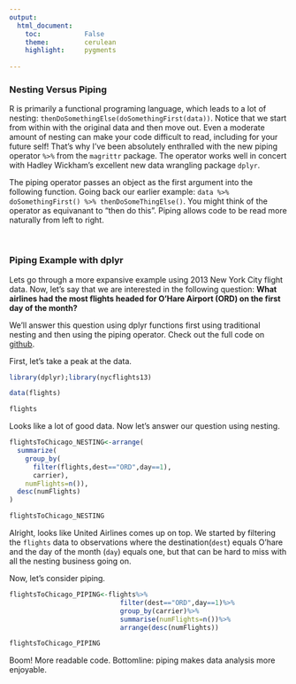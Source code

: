 ```yaml
---
output:
  html_document:
    toc:           False
    theme:         cerulean
    highlight:     pygments
   
---
```


### Nesting Versus Piping

R is primarily a functional programing language, which leads to a lot of nesting:   `thenDoSomethingElse(doSomethingFirst(data))`.   Notice that we start from within  with the original data and then move out.  Even a moderate amount of nesting can make your code difficult to read, including for your future self!  That’s why I've been absolutely enthralled with the new piping operator `%>%` from the  `magrittr` package.  The operator works well in concert with Hadley Wickham's excellent new data wrangling package  `dplyr`. 

The piping operator passes an object as the first argument into the following function.  Going back our earlier example: `data %>% doSomethingFirst() %>% thenDoSomeThingElse()`.  You might think of the operator as equivanant to "then do this".  Piping allows code to be read more naturally from left to right.

</br>

### Piping Example with dplyr

Lets go through a more expansive example using 2013 New York City flight data.   Now, let’s say that we are interested in the following question: **What airlines had the most flights headed for O’Hare Airport (ORD) on the first day of the month?**

We’ll answer this question using dplyr functions first using traditional nesting and then using the piping operator.  Check out the full code on [github](https://github.com/mannybernabe/pipingExample). 

First, let's take a peak at the data. 

```r

library(dplyr);library(nycflights13)

data(flights)

``` 

```r
flights


```

Looks like a lot of good data.  Now let's answer our question using nesting.

```r

flightsToChicago_NESTING<-arrange(
  summarize(
    group_by(
      filter(flights,dest=="ORD",day==1),
      carrier),
    numFlights=n()),
  desc(numFlights)
)

flightsToChicago_NESTING


```

Alright, looks like United Airlines comes up on top.  We started by filtering the  `flights` data to observations where the destination(`dest`) equals O'hare and the day of the month (`day`) equals one, but that can be hard to miss with all the nesting business going on.

Now, let's consider piping. 

```r


flightsToChicago_PIPING<-flights%>%
                            filter(dest=="ORD",day==1)%>%
                            group_by(carrier)%>%
                            summarise(numFlights=n())%>%
                            arrange(desc(numFlights))

flightsToChicago_PIPING


```

Boom! More readable code.  Bottomline: piping makes data analysis more enjoyable.



